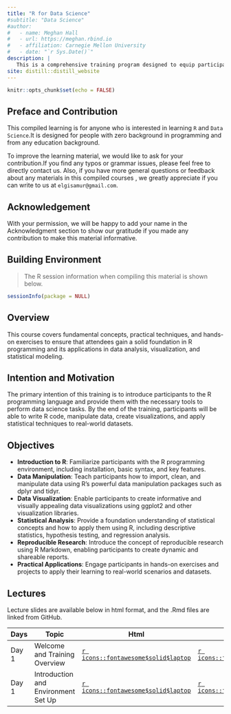 ```yaml
---
title: "R for Data Science"
#subtitle: "Data Science"
#author:
#   - name: Meghan Hall
#   - url: https://meghan.rbind.io
#   - affiliation: Carnegie Mellon University
#   - date: "`r Sys.Date()`"
description: |
   This is a comprehensive training program designed to equip participants with the essential skills and knowledge required to effectively use the R programming language for data science applications from different domains.
site: distill::distill_website
---
```


```r
knitr::opts_chunk$set(echo = FALSE)
```

## Preface and Contribution

This compiled learning  is for anyone who is interested in learning `R` and `Data Science`.It is designed for people with zero background in programming and from any education background.

To improve the learning material, we would like to ask for your contribution.If you find any typos or grammar issues, please feel free to directly contact us. Also, if you have more general questions or feedback about any materials in this compiled courses , we greatly appreciate if you can write to us at `elgisamur@gmail.com`.

## Acknowledgement 

With your permission, we will be happy to add your name in the Acknowledgment section to show our gratitude if you made any contribution to make this material informative.

## Building Environment

> The R session information when compiling this material is shown below.

```r
sessionInfo(package = NULL)

```

## Overview

This course covers fundamental concepts, practical techniques, and hands-on exercises to ensure that attendees gain a solid foundation in R programming and its applications in data analysis, visualization, and statistical modeling.

## Intention and Motivation

The primary intention of this training is to introduce participants to the R programming language and provide them with the necessary tools to perform data science tasks. By the end of the training, participants will be able to write R code, manipulate data, create visualizations, and apply statistical techniques to real-world datasets.


## Objectives

- **Introduction to R**: Familiarize participants with the R programming environment, including installation, basic syntax, and key features.
- **Data Manipulation**: Teach participants how to import, clean, and manipulate data using R's powerful data manipulation packages such as dplyr and tidyr.
- **Data Visualization**: Enable participants to create informative and visually appealing data visualizations using ggplot2 and other visualization libraries.
- **Statistical Analysis**: Provide a foundation understanding of statistical concepts and how to apply them using R, including descriptive statistics, hypothesis testing, and regression analysis.
- **Reproducible Research**: Introduce the concept of reproducible research using R Markdown, enabling participants to create dynamic and shareable reports.
- **Practical Applications**: Engage participants in hands-on exercises and projects to apply their learning to real-world scenarios and datasets.

## Lectures

Lecture slides are available below in html format, and the .Rmd files are linked from GitHub.

| Days | Topic                                          | Html | Rmd  |
|---------|------------------------------------------------|------|------|
| Day 1  | Welcome and Training Overview| [`r icons::fontawesome$solid$laptop`](https://mgisa.github.io/RTraining/trial/Day1_Lec1#1) | [`r icons::fontawesome$brands$github`](https://github.com/mgisa/RTraining/tree/master/trial/Day1_Lec1.Rmd) |
| Day 1  | Introduction and Environment Set Up| [`r icons::fontawesome$solid$laptop`](https://mgisa.github.io/RTraining/trial/RDay1#1) | [`r icons::fontawesome$brands$github`](https://github.com/mgisa/RTraining/tree/master/trial/RDay1.qmd) |
